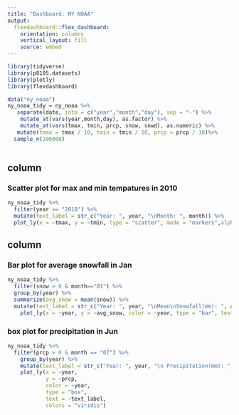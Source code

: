```yaml
---
title: "Dashboard: NY NOAA"
output: 
  flexdashboard::flex_dashboard:
    orientation: columns
    vertical_layout: fill
    source: embed
---
```


```r
library(tidyverse)
library(p8105.datasets)
library(plotly)
library(flexdashboard)
```

```r
data("ny_noaa")
ny_noaa_tidy = ny_noaa %>%
   separate(date, into = c("year","month","day"), sep = "-") %>%
    mutate_at(vars(year,month,day), as.factor) %>% 
    mutate_at(vars(tmax, tmin, prcp, snow, snwd), as.numeric) %>%
   mutate(tmax = tmax / 10, tmin = tmin / 10, prcp = prcp / 10)%>%
  sample_n(100000)
  
```

column {data-width=650}
-----------------------------------------------------------------------

### Scatter plot for max and min tempatures in 2010
```r
ny_noaa_tidy %>%
  filter(year == "2010") %>%
  mutate(text_label = str_c("Year: ", year, "\nMonth: ", month)) %>% 
  plot_ly(x = ~tmax, y = ~tmin, type = "scatter", mode = "markers",alpha = .5, color = ~year, text = ~text_label)
```


column {data-width=350}
-----------------------------------------------------------------------

### Bar plot for average snowfall in Jan
```r
ny_noaa_tidy %>%
  filter(snow > 0 & month=="01") %>%
  group_by(year) %>%
  summarize(avg_snow = mean(snow)) %>% 
  mutate(text_label = str_c("Year: ", year, "\nMean\nSnowfall(mm): ", avg_snow)) %>%
    plot_ly(x = ~year, y = ~avg_snow, color = ~year, type = "bar", text = ~text_label)
```


### box plot for precipitation in Jun
```r
ny_noaa_tidy %>%
  filter(prcp > 0 & month == "07") %>%
    group_by(year) %>%
    mutate(text_label = str_c("Year: ", year, "\n Precipitation(mm): ", prcp)) %>%
    plot_ly(x = ~year, 
            y = ~prcp, 
            color = ~year, 
            type = "box", 
            text = ~text_label,
            colors = "viridis")
```

